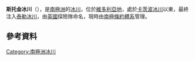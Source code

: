 {{coord|77|42|S|161|50|E|display=title}}

'''斯托金冰川'''（{{lang-en|Stocking Glacier}}），是[[南極洲|南極洲]]的[[冰川|冰川]]，位於[[維多利亞地|維多利亞地]]，處於[[卡茨波冰川|卡茨波冰川]]以東，最終注入[[泰勒冰川|泰勒冰川]]，由[[英國|英國]]探險隊命名，現時由[[南極條約體系|南極條約體系]]管理。

==參考資料==
{{usgs-gazetteer}}

{{DEFAULTSORT:Stocking Glacier}}
[[Category:南極洲冰川|Category:南極洲冰川]]


{{McMurdoDryValleys-geo-stub}}